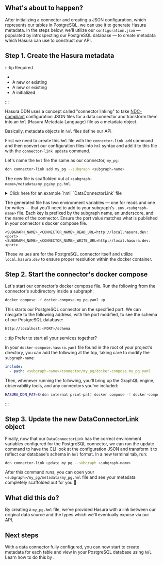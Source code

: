 
## What's about to happen?

After initializing a connector and creating a JSON configuration, which represents our tables in PostgreSQL, we can use
it to generate Hasura metadata. In the steps below, we'll utilize our `configuration.json` — populated by introspecting
our PostgreSQL database — to create metadata which Hasura can use to construct our API.

## Step 1. Create the Hasura metadata

:::tip Required

- <BaseUrlLink to="/getting-started/prerequisites" text="DDN CLI" />
- A new or existing <BaseUrlLink to="/getting-started/init-supergraph" text="supergraph" />
- A new or existing <BaseUrlLink to="/getting-started/init-subgraph" text="subgraph" />
- A <BaseUrlLink to="/getting-started/connect-to-data/connect-a-source" text="PostgreSQL connector"/> initialized

:::

<!-- prettier-ignore -->
Hasura DDN uses a concept called "connector linking" to take [NDC-compliant](https://github.com/hasura/ndc-spec)
configuration JSON files for a data connector and transform them into an `hml` (Hasura Metadata Language) file as a <BaseUrlLink to="/supergraph-modeling/data-connectors/" text="DataConnectorLink" /> metadata object.

Basically, metadata objects in `hml` files define our API.

First we need to create this `hml` file with the `connector-link add` command and then convert our configuration files
into `hml` syntax and add it to this file with the `connector-link update` command.

Let's name the `hml` file the same as our connector, `my_pg`:

```bash
ddn connector-link add my_pg --subgraph <subgraph-name>
```

The new file is scaffolded out at `<subgraph-name>/metadata/my_pg/my_pg.hml`.

<details>
  <summary>Click here for an example `hml` `DataConnectorLink` file</summary>

```yaml
kind: DataConnectorLink
version: v1
definition:
name: my_pg
url:
  readWriteUrls:
    read:
      valueFromEnv: MY_SUBGRAPH_MY_PG_READ_URL
    write:
      valueFromEnv: MY_SUBGRAPH_MY_PG_WRITE_URL
schema:
  version: v0.1
  schema:
    scalar_types: {}
    object_types: {}
    collections: []
    functions: []
    procedures: []
  capabilities:
    version: ''
    capabilities:
      query: {}
      mutation: {}
```

</details>

The generated file has two environment variables — one for reads and one for writes — that you'll need to add to your
subgraph's `.env.<subgraph-name>` file. Each key is prefixed by the subgraph name, an underscore, and the name of the
connector. Ensure the port value matches what is published in your connector's docker compose file.

```env
<SUBGRAPH_NAME>_<CONNECTOR_NAME>_READ_URL=http://local.hasura.dev:<port>
<SUBGRAPH_NAME>_<CONNECTOR_NAME>_WRITE_URL=http://local.hasura.dev:<port>
```

These values are for the PostgreSQL connector itself and utilize `local.hasura.dev` to ensure proper resolution within
the docker container.

## Step 2. Start the connector's docker compose

Let's start our connector's docker compose file. Run the following from the connector's subdirectory inside a subgraph:

```bash
docker compose -f docker-compose.my_pg.yaml up
```

This starts our PostgreSQL connector on the specified port. We can navigate to the following address, with the port
modified, to see the schema of our PostgreSQL database:

```bash
http://localhost:<PORT>/schema
```

:::tip Prefer to start all your services together?

In your `docker-compose.hasura.yaml` file found in the root of your project's directory, you can add the following at
the top, taking care to modify the `subgraph-name`:

```yaml
include:
  - path: <subgraph-name>/connector/my_pg/docker-compose.my_pg.yaml
```

Then, whenever running the following, you'll bring up the GraphQL engine, observability tools, and any connectors you've
included:

```bash
HASURA_DDN_PAT=$(ddn internal print-pat) docker compose -f docker-compose.hasura.yaml watch
```

:::

## Step 3. Update the new DataConnectorLink object

Finally, now that our `DataConnectorLink` has the correct environment variables configured for the PostgreSQL connector,
we can run the update command to have the CLI look at the configuration JSON and transform it to reflect our database's
schema in `hml` format. In a new terminal tab, run:

```bash
ddn connector-link update my_pg --subgraph <subgraph-name>
```

After this command runs, you can open your `<subgraph>/my_pg/metadata/my_pg.hml` file and see your metadata completely
scaffolded out for you 🎉

## What did this do?

<!-- prettier-ignore -->
By creating a `my_pg.hml` file, we've provided Hasura with a link between our original data source and the types which
we'll eventually expose via our API.

## Next steps

<!-- prettier-ignore -->
With a data connector fully configured, you can now start to create metadata for each table and view in your PostgreSQL
database using `hml`. Learn how to do this by <BaseUrlLink to="/getting-started/connect-to-data/expose-source-entities" text="exposing source entities" />.
